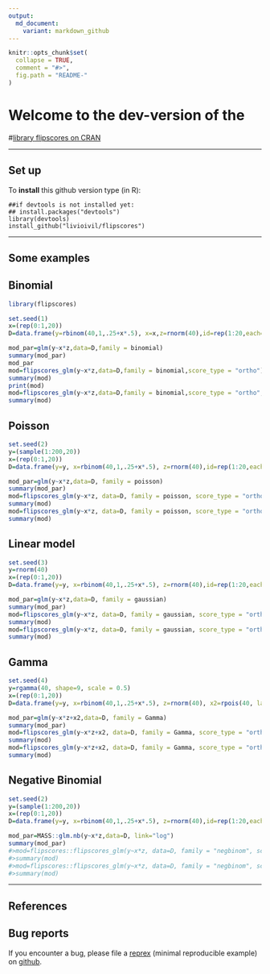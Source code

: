 ---
output:
  md_document:
    variant: markdown_github
---

<!-- README.md is generated from README.Rmd. Please edit that file -->

```{r, echo = FALSE}
knitr::opts_chunk$set(
  collapse = TRUE,
  comment = "#>",
  fig.path = "README-"
)
```
# Welcome to the dev-version of the 

#[library flipscores on CRAN](http://cran.r-project.org/web/packages/flipscores/index.html)


* * *

## Set up

To **install** this github version type (in R):

    ##if devtools is not installed yet: 
    ## install.packages("devtools") 
    library(devtools)
    install_github("livioivil/flipscores")


* * *

## Some examples

## Binomial

```{r,  message = FALSE}
library(flipscores)

set.seed(1)
x=(rep(0:1,20))
D=data.frame(y=rbinom(40,1,.25+x*.5), x=x,z=rnorm(40),id=rep(1:20,each=2))

mod_par=glm(y~x*z,data=D,family = binomial)
summary(mod_par)
mod_par
mod=flipscores_glm(y~x*z,data=D,family = binomial,score_type = "ortho")
summary(mod)
print(mod)
mod=flipscores_glm(y~x*z,data=D,family = binomial,score_type = "ortho", id=D$id)
summary(mod)
```
## Poisson

```{r,  message = FALSE}
set.seed(2)
y=(sample(1:200,20))
x=(rep(0:1,20))
D=data.frame(y=y, x=rbinom(40,1,.25+x*.5), z=rnorm(40),id=rep(1:20,each=2))

mod_par=glm(y~x*z,data=D, family = poisson)
summary(mod_par)
mod=flipscores_glm(y~x*z, data=D, family = poisson, score_type = "ortho")
summary(mod)
mod=flipscores_glm(y~x*z, data=D, family = poisson, score_type = "ortho", id=D$id)
summary(mod)
```
## Linear model

```{r,  message = FALSE}
set.seed(3)
y=rnorm(40)
x=(rep(0:1,20))
D=data.frame(y=y, x=rbinom(40,1,.25+x*.5), z=rnorm(40),id=rep(1:20,each=2))

mod_par=glm(y~x*z,data=D, family = gaussian)
summary(mod_par)
mod=flipscores_glm(y~x*z, data=D, family = gaussian, score_type = "ortho")
summary(mod)
mod=flipscores_glm(y~x*z, data=D, family = gaussian, score_type = "ortho", id=D$id)
summary(mod)
```

## Gamma

```{r,  message = FALSE}
set.seed(4)
y=rgamma(40, shape=9, scale = 0.5)
x=(rep(0:1,20))
D=data.frame(y=y, x=rbinom(40,1,.25+x*.5), z=rnorm(40), x2=rpois(40, lambda = 4) ,id=rep(1:20,each=2))

mod_par=glm(y~x*z+x2,data=D, family = Gamma)
summary(mod_par)
mod=flipscores_glm(y~x*z+x2, data=D, family = Gamma, score_type = "ortho") #> senza +x2 non va?
summary(mod)
mod=flipscores_glm(y~x*z+x2, data=D, family = Gamma, score_type = "ortho", id=D$id)
summary(mod)
```

## Negative Binomial

```{r,  message = FALSE}
set.seed(2)
y=(sample(1:200,20))
x=(rep(0:1,20))
D=data.frame(y=y, x=rbinom(40,1,.25+x*.5), z=rnorm(40),id=rep(1:20,each=2))

mod_par=MASS::glm.nb(y~x*z,data=D, link="log")
summary(mod_par)
#>mod=flipscores::flipscores_glm(y~x*z, data=D, family = "negbinom", score_type = "ortho") 
#>summary(mod)
#>mod=flipscores::flipscores_glm(y~x*z, data=D, family = "negbinom", score_type = "ortho", id=D$id)
#>summary(mod)
```


* * *

## References


## Bug reports
If you encounter a bug, please file a
[reprex](https://github.com/tidyverse/reprex) (minimal reproducible example)
on [github](https://github.com/livioivil/flipscores/issues).

